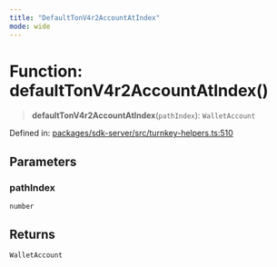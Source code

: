```yaml
---
title: "DefaultTonV4r2AccountAtIndex"
mode: wide
---
```

  
# Function: defaultTonV4r2AccountAtIndex()

> **defaultTonV4r2AccountAtIndex**(`pathIndex`): `WalletAccount`

Defined in: [packages/sdk-server/src/turnkey-helpers.ts:510](https://github.com/tkhq/sdk/blob/d88b5e1f9a6cca8e54e61f8a127aa90fcebeaa2e/packages/sdk-server/src/turnkey-helpers.ts#L510)

## Parameters

### pathIndex

`number`

## Returns

`WalletAccount`

